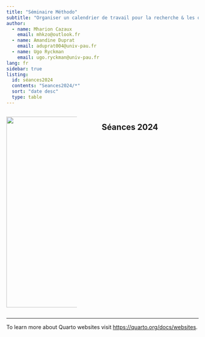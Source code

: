 ```yaml
---
title: "Séminaire Méthodo"
subtitle: "Organiser un calendrier de travail pour la recherche & les outils d'organisation"
author: 
  - name: Mharion Cazaux
    email: mhkzo@outlook.fr
  - name: Amandine Duprat
    email: aduprat004@univ-pau.fr
  - name: Ugo Ryckman
    email: ugo.ryckman@univ-pau.fr
lang: fr
sidebar: true
listing:
  id: séances2024
  contents: "Seances2024/*"
  sort: "date desc"
  type: table
---
```


::::: {.columns}

:::: {.column width="40%"}
![](img/intitul%C3%A9S%C3%A9minaire.jpg){fig-align="center" width="500"}
::::

:::: {.column width="5%"}
::::

:::: {.column width="55%"}
## Séances 2024

::: {#séances2024}
:::

::::

:::::

------------------------------------------------------------------------

To learn more about Quarto websites visit <https://quarto.org/docs/websites>.